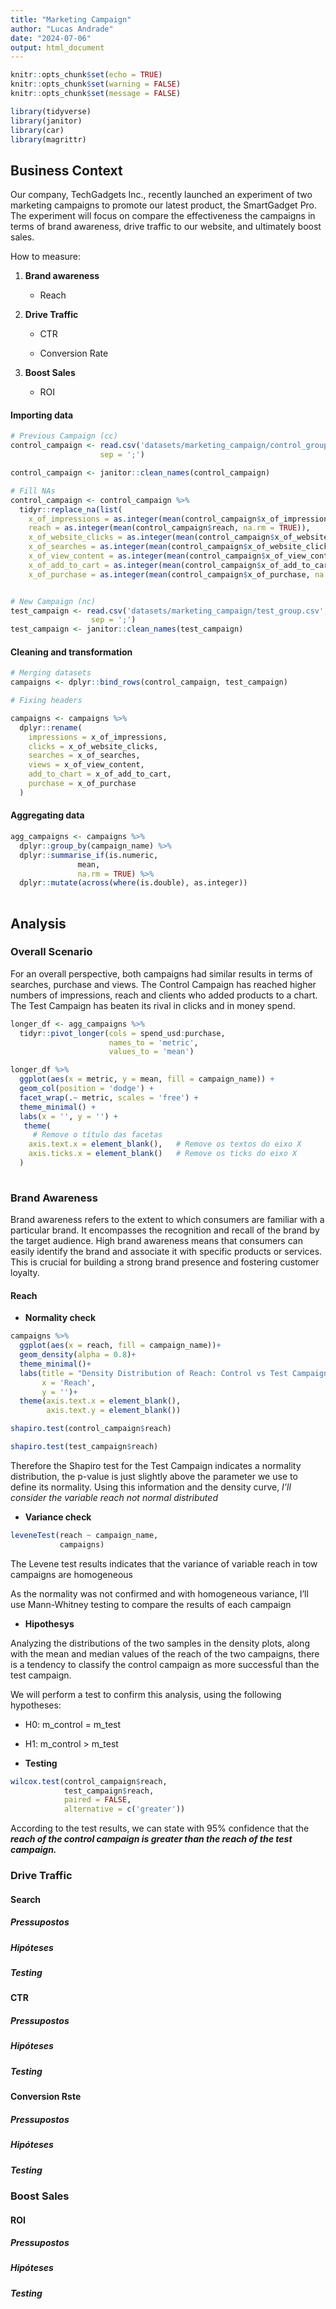 ```yaml
---
title: "Marketing Campaign"
author: "Lucas Andrade"
date: "2024-07-06"
output: html_document
---
```


```r
knitr::opts_chunk$set(echo = TRUE)
knitr::opts_chunk$set(warning = FALSE)
knitr::opts_chunk$set(message = FALSE)
```

```r

library(tidyverse)
library(janitor)
library(car)
library(magrittr)

```

## Business Context

Our company, TechGadgets Inc., recently launched an experiment of two marketing campaigns to promote our latest product, the SmartGadget Pro. The experiment will focus on compare the effectiveness the campaigns in terms of brand awareness, drive traffic to our website, and ultimately boost sales.

How to measure:

1.  **Brand awareness**

    -   Reach

2.  **Drive Traffic**

    -   CTR

    -   Conversion Rate

3.  **Boost Sales**

    -   ROI

#### Importing data

```r

# Previous Campaign (cc)
control_campaign <- read.csv('datasets/marketing_campaign/control_group.csv', 
                    sep = ';')

control_campaign <- janitor::clean_names(control_campaign)

# Fill NAs
control_campaign <- control_campaign %>%
  tidyr::replace_na(list(
    x_of_impressions = as.integer(mean(control_campaign$x_of_impressions, na.rm = TRUE)),
    reach = as.integer(mean(control_campaign$reach, na.rm = TRUE)),
    x_of_website_clicks = as.integer(mean(control_campaign$x_of_website_clicks, na.rm = TRUE)),
    x_of_searches = as.integer(mean(control_campaign$x_of_website_clicks, na.rm = TRUE)),
    x_of_view_content = as.integer(mean(control_campaign$x_of_view_content, na.rm = TRUE)),
    x_of_add_to_cart = as.integer(mean(control_campaign$x_of_add_to_cart, na.rm = TRUE)),
    x_of_purchase = as.integer(mean(control_campaign$x_of_purchase, na.rm = TRUE))))


# New Campaign (nc)
test_campaign <- read.csv('datasets/marketing_campaign/test_group.csv',
                  sep = ';')
test_campaign <- janitor::clean_names(test_campaign)

```

#### Cleaning and transformation

```r

# Merging datasets
campaigns <- dplyr::bind_rows(control_campaign, test_campaign)

# Fixing headers

campaigns <- campaigns %>% 
  dplyr::rename(
    impressions = x_of_impressions,
    clicks = x_of_website_clicks,
    searches = x_of_searches,
    views = x_of_view_content,
    add_to_chart = x_of_add_to_cart,
    purchase = x_of_purchase
  )

```

#### Aggregating data

```r

agg_campaigns <- campaigns %>% 
  dplyr::group_by(campaign_name) %>% 
  dplyr::summarise_if(is.numeric,
               mean,
               na.rm = TRUE) %>% 
  dplyr::mutate(across(where(is.double), as.integer))
  
```

## Analysis

### Overall Scenario

For an overall perspective, both campaigns had similar results in terms of searches, purchase and views. The Control Campaign has reached higher numbers of impressions, reach and clients who added products to a chart. The Test Campaign has beaten its rival in clicks and in money spend.

```r

longer_df <- agg_campaigns %>% 
  tidyr::pivot_longer(cols = spend_usd:purchase,
                      names_to = 'metric',
                      values_to = 'mean')

longer_df %>% 
  ggplot(aes(x = metric, y = mean, fill = campaign_name)) +
  geom_col(position = 'dodge') +
  facet_wrap(.~ metric, scales = 'free') +
  theme_minimal() +
  labs(x = '', y = '') +
   theme(
     # Remove o título das facetas
    axis.text.x = element_blank(),   # Remove os textos do eixo X
    axis.ticks.x = element_blank()   # Remove os ticks do eixo X
  )
  
```

### Brand Awareness

Brand awareness refers to the extent to which consumers are familiar with a particular brand. It encompasses the recognition and recall of the brand by the target audience. High brand awareness means that consumers can easily identify the brand and associate it with specific products or services. This is crucial for building a strong brand presence and fostering customer loyalty.

#### Reach

-   **Normality check**

```r

campaigns %>% 
  ggplot(aes(x = reach, fill = campaign_name))+
  geom_density(alpha = 0.8)+
  theme_minimal()+
  labs(title = "Density Distribution of Reach: Control vs Test Campaign",
       x = 'Reach',
       y = '')+
  theme(axis.text.x = element_blank(),
        axis.text.y = element_blank())

shapiro.test(control_campaign$reach)

shapiro.test(test_campaign$reach)

```

Therefore the Shapiro test for the Test Campaign indicates a normality distribution, the p-value is just slightly above the parameter we use to define its normality. Using this information and the density curve, *I'll consider the variable reach not normal distributed*

-   **Variance check**

```r

leveneTest(reach ~ campaign_name, 
           campaigns)

```

The Levene test results indicates that the variance of variable reach in tow campaigns are homogeneous

As the normality was not confirmed and with homogeneous variance, I'll use Mann-Whitney testing to compare the results of each campaign

-   **Hipothesys**

Analyzing the distributions of the two samples in the density plots, along with the mean and median values of the reach of the two campaigns, there is a tendency to classify the control campaign as more successful than the test campaign.

We will perform a test to confirm this analysis, using the following hypotheses:

-   H0: m_control = m_test

-   H1: m_control \> m_test

-   **Testing**

```r

wilcox.test(control_campaign$reach,
            test_campaign$reach,
            paired = FALSE,
            alternative = c('greater'))

```

According to the test results, we can state with 95% confidence that the ***reach of the control campaign is greater than the reach of the test campaign.***

### Drive Traffic

#### Search

##### Pressupostos

##### Hipóteses

##### Testing

#### CTR

##### Pressupostos

##### Hipóteses

##### Testing

#### Conversion Rste

##### Pressupostos

##### Hipóteses

##### Testing

### Boost Sales

#### ROI

##### Pressupostos

##### Hipóteses

##### Testing
